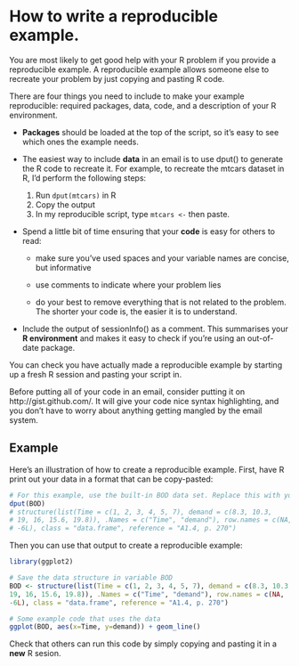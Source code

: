 
# How to write a reproducible example.

You are most likely to get good help with your R problem if you provide a reproducible example. A reproducible example allows someone else to recreate your problem by just copying and pasting R code. 

There are four things you need to include to make your example reproducible: required packages, data, code, and a description of your R environment.

* **Packages** should be loaded at the top of the script, so it's easy to
 see which ones the example needs.

* The easiest way to include **data** in an email is to use dput() to generate
  the R code to recreate it. For example, to recreate the mtcars dataset in R,
  I'd perform the following steps:

   1. Run `dput(mtcars)` in R
   2. Copy the output
   3. In my reproducible script, type `mtcars <- ` then paste.

* Spend a little bit of time ensuring that your **code** is easy for others to
  read:

  * make sure you've used spaces and your variable names are concise, but
    informative

  * use comments to indicate where your problem lies

  * do your best to remove everything that is not related to the problem.  
   The shorter your code is, the easier it is to understand.

* Include the output of sessionInfo() as a comment. This summarises your **R
  environment** and makes it easy to check if you're using an out-of-date
  package.

You can check you have actually made a reproducible example by starting up a fresh R session and pasting your script in.  

Before putting all of your code in an email, consider putting it on http://gist.github.com/.  It will give your code nice syntax highlighting, and you don't have to worry about anything getting mangled by the email system.

## Example

Here's an illustration of how to create a reproducible example. First, have R print out your data in a format that can be copy-pasted:

```R
# For this example, use the built-in BOD data set. Replace this with your data.
dput(BOD)
# structure(list(Time = c(1, 2, 3, 4, 5, 7), demand = c(8.3, 10.3, 
# 19, 16, 15.6, 19.8)), .Names = c("Time", "demand"), row.names = c(NA, 
# -6L), class = "data.frame", reference = "A1.4, p. 270")
```


Then you can use that output to create a reproducible example:

```R
library(ggplot2)

# Save the data structure in variable BOD
BOD <- structure(list(Time = c(1, 2, 3, 4, 5, 7), demand = c(8.3, 10.3, 
19, 16, 15.6, 19.8)), .Names = c("Time", "demand"), row.names = c(NA, 
-6L), class = "data.frame", reference = "A1.4, p. 270")

# Some example code that uses the data
ggplot(BOD, aes(x=Time, y=demand)) + geom_line()
```

Check that others can run this code by simply copying and pasting it in a **new** R sesion.
